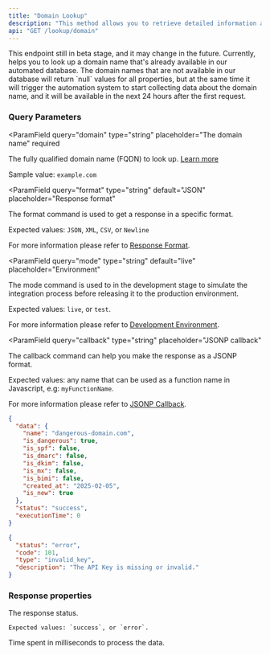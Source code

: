 ```yaml
---
title: "Domain Lookup"
description: "This method allows you to retrieve detailed information about a domain by providing its domain name in the request.\n\nThe API returns valuable data, such as the domain’s creation date, with some risk evaluation metrics."
api: "GET /lookup/domain"
---
```




<Warning>
  This endpoint still in beta stage, and it may change in the future. Currently,
  helps you to look up a domain name that's already available in our automated
  database. The domain names that are not available in our database will return
  `null` values for all properties, but at the same time it will trigger the
  automation system to start collecting data about the domain name, and it will
  be available in the next 24 hours after the first request.
</Warning>

### Query Parameters

<ParamField
  query="domain"
  type="string"
  placeholder="The domain name"
  required
>
  The fully qualified domain name (FQDN) to look up. [Learn more](https://en.wikipedia.org/wiki/Fully_qualified_domain_name)

Sample value: `example.com`

</ParamField>

<ParamField
  query="format"
  type="string"
  default="JSON"
  placeholder="Response format"
>
  The format command is used to get a response in a specific format.

Expected values: `JSON`, `XML`, `CSV`, or `Newline`

For more information please refer to [Response Format](/options/response-format).

</ParamField>

<ParamField
  query="mode"
  type="string"
  default="live"
  placeholder="Environment"
>
  The mode command is used to in the development stage to simulate the integration process before releasing it to the production environment.

Expected values: `live`, or `test`.

For more information please refer to [Development Environment](/options/development-environment).

</ParamField>

<ParamField
  query="callback"
  type="string"
  placeholder="JSONP callback"
>
  The callback command can help you make the response as a JSONP format.

Expected values: any name that can be used as a function name in Javascript, e.g: `myFunctionName`.

For more information please refer to [JSONP Callback](/options/jsonp-callback).

</ParamField>

<Panel>
  <Availability plan="Standard and above" color="blue" />

  <ResponseExample>

```json Success
{
  "data": {
    "name": "dangerous-domain.com",
    "is_dangerous": true,
    "is_spf": false,
    "is_dmarc": false,
    "is_dkim": false,
    "is_mx": false,
    "is_bimi": false,
    "created_at": "2025-02-05",
    "is_new": true
  },
  "status": "success",
  "executionTime": 0
}
```

```json Error
{
  "status": "error",
  "code": 101,
  "type": "invalid_key",
  "description": "The API Key is missing or invalid."
}
```

  </ResponseExample>
</Panel>

### Response properties

<ResponseField name="data" type="object" required>
  <Expandable title="properties" defaultOpen={true}>
    <DomainFields />
  </Expandable>
  <ResponseField name="status" type="string" required>
    The response status.

    Expected values: `success`, or `error`.

  </ResponseField>
  <ResponseField name="executionTime" type="integer" required>
    Time spent in milliseconds to process the data.
  </ResponseField>
</ResponseField>
